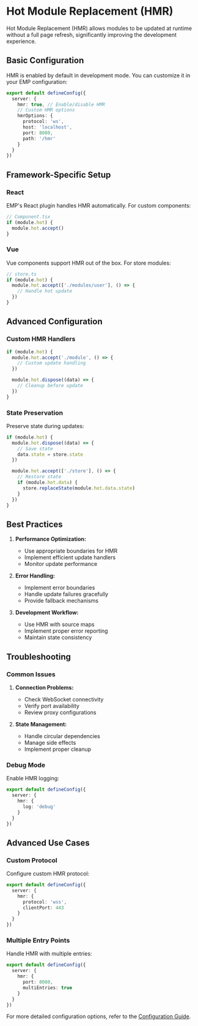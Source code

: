 # Hot Module Replacement (HMR)

Hot Module Replacement (HMR) allows modules to be updated at runtime without a full page refresh, significantly improving the development experience.

## Basic Configuration

HMR is enabled by default in development mode. You can customize it in your EMP configuration:

```typescript
export default defineConfig({
  server: {
    hmr: true, // Enable/disable HMR
    // Custom HMR options
    hmrOptions: {
      protocol: 'ws',
      host: 'localhost',
      port: 8080,
      path: '/hmr'
    }
  }
})
```

## Framework-Specific Setup

### React

EMP's React plugin handles HMR automatically. For custom components:

```typescript
// Component.tsx
if (module.hot) {
  module.hot.accept()
}
```

### Vue

Vue components support HMR out of the box. For store modules:

```typescript
// store.ts
if (module.hot) {
  module.hot.accept(['./modules/user'], () => {
    // Handle hot update
  })
}
```

## Advanced Configuration

### Custom HMR Handlers

```typescript
if (module.hot) {
  module.hot.accept('./module', () => {
    // Custom update handling
  })

  module.hot.dispose((data) => {
    // Cleanup before update
  })
}
```

### State Preservation

Preserve state during updates:

```typescript
if (module.hot) {
  module.hot.dispose((data) => {
    // Save state
    data.state = store.state
  })

  module.hot.accept(['./store'], () => {
    // Restore state
    if (module.hot.data) {
      store.replaceState(module.hot.data.state)
    }
  })
}
```

## Best Practices

1. **Performance Optimization:**
   - Use appropriate boundaries for HMR
   - Implement efficient update handlers
   - Monitor update performance

2. **Error Handling:**
   - Implement error boundaries
   - Handle update failures gracefully
   - Provide fallback mechanisms

3. **Development Workflow:**
   - Use HMR with source maps
   - Implement proper error reporting
   - Maintain state consistency

## Troubleshooting

### Common Issues

1. **Connection Problems:**
   - Check WebSocket connectivity
   - Verify port availability
   - Review proxy configurations

2. **State Management:**
   - Handle circular dependencies
   - Manage side effects
   - Implement proper cleanup

### Debug Mode

Enable HMR logging:

```typescript
export default defineConfig({
  server: {
    hmr: {
      log: 'debug'
    }
  }
})
```

## Advanced Use Cases

### Custom Protocol

Configure custom HMR protocol:

```typescript
export default defineConfig({
  server: {
    hmr: {
      protocol: 'wss',
      clientPort: 443
    }
  }
})
```

### Multiple Entry Points

Handle HMR with multiple entries:

```typescript
export default defineConfig({
  server: {
    hmr: {
      port: 8080,
      multiEntries: true
    }
  }
})
```

For more detailed configuration options, refer to the [Configuration Guide](../../config/index.mdx).